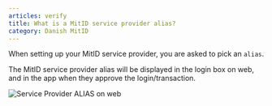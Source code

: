 ```yaml
---
articles: verify
title: What is a MitID service provider alias?
category: Danish MitID
---
```



When setting up your MitID service provider, you are asked to pick an `alias`.

The MitID service provider alias will be displayed in the login box on web, and in the app when they approve the login/transaction.

![Service Provider ALIAS on web](./images/service-provider-alias-web.png)